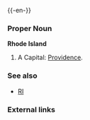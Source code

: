 {{wikipedia}}
{{-en-}}

===Proper Noun===
'''Rhode Island'''
#A {{USstate}}  Capital: [[Providence]].
===See also===
*[[RI]]
===External links===
{{pedialite}}